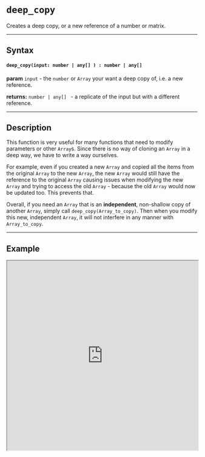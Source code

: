 
# `deep_copy`

Creates a deep copy, or a new reference of a number or matrix.

---

## Syntax

#### `deep_copy(input: number | any[] ) : number | any[]`

**param** `input` - the `number` or `Array` your want a deep copy of, i.e. a new reference. 

**returns:** `number | any[] ` - a replicate of the input but with a different reference.

---

## Description

This function is very useful for many functions that need to modify parameters or other ``Array``s. Since there is no way of cloning an `Array` in a deep way, we have to write a way ourselves. 

For example, even if you created a new `Array` and copied all the items from the original `Array` to the new `Array`, the new `Array` would still have the reference to the original `Array` causing issues when modifying the new `Array` and trying to access the old `Array` - because the old `Array` would now be updated too. This prevents that.

Overall, if you need an `Array` that is an **independent**, non-shallow copy of another `Array`, simply call `deep_copy(Array_to_copy)`. Then when you modify this new, independent `Array`, it will not interfere in any manner with `Array_to_copy`. 

---

## Example

<iframe src="https://hlab.app/s/docs/hbook_deep_copy"
    width="100%"
    height="500px"/>